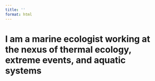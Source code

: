 ```yaml
---
title: ''
format: html
---
```


<style>
  body {
  background-image: url('./images/bahamafull.jpg');
  background-size: cover;
  background-repeat: no-repeat;
 }
  
</style>

# I am a marine ecologist working at the nexus of thermal ecology, extreme events, and aquatic systems
